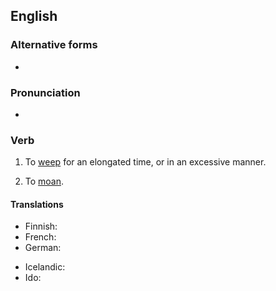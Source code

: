 ==English==

===Alternative forms===
* {{l|en|cry one's heart out}}

===Pronunciation===
* {{audio|en|en-au-cry one's eyes out.ogg|Audio (AU)}}

===Verb===
{{head|en|verb}}

# {{lb|en|idiomatic}} To [[weep]] for an elongated time, or in an excessive manner.
#: {{syn|en|weep buckets}}
# {{lb|en|idiomatic}} To [[moan]]. {{rfex|en}} <!--Do we mean complain/whinge, or moan in pain?-->

====Translations====
{{trans-top|to weep for an elongated time}}
* Finnish: {{t-needed|fi}}
* French: {{t+|fr|pleurer à chaudes larmes}}
* German: {{t+|de|sich die Augen ausweinen}}
{{trans-mid}}
* Icelandic: {{t|is|hágráta}}
* Ido: {{t+|io|ploregar}}
{{trans-bottom}}

{{trans-see|to moan|moan}}